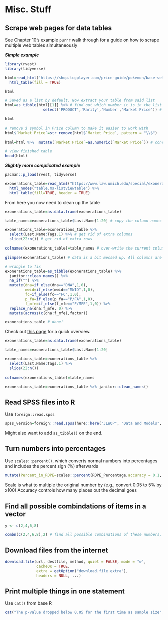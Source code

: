 # Misc. Stuff

## Scrape web pages for data tables

See Chapter 10's example `purrr` walk through for a guide on how to scrape multiple web tables simultaneously 

***Simple example***

```r
library(rvest)
library(tidyverse)

html=read_html('https://shop.tcgplayer.com/price-guide/pokemon/base-set') %>% 
  html_table(fill = TRUE)

html

# Saved as a list by default. Now extract your table from said list
html=as_tibble(html[[1]] %>% # find out which number it is in the list
                 select('PRODUCT','Rarity','Number','Market Price')) # if needed, specify which columns you want too

html

# remove $ symbol in Price column to make it easier to work with
html$`Market Price`=str_remove(html$`Market Price`, pattern = "\\$")
  
html=html %>%  mutate(`Market Price`=as.numeric(`Market Price`)) # convert from string to numeric

# view finished table
head(html)
```

***Slightly more complicated example***



```r
pacman::p_load(rvest, tidyverse)

exonerations_table=read_html("https://www.law.umich.edu/special/exoneration/Pages/detaillist.aspx") %>% 
  html_nodes("table.ms-listviewtable") %>% 
  html_table(fill=TRUE, header = TRUE)
```

From here you now need to clean up the table

```r
exonerations_table=as.data.frame(exonerations_table)

table_names=exonerations_table$Last.Name[1:20] # copy the column names into a vector before deleting them

exonerations_table=exonerations_table %>% 
  select(Last.Name:Tags.1) %>% # get rid of extra columns
  slice(22:n()) # get rid of extra rows

colnames(exonerations_table)=table_names # over-write the current column names with the vector of names we created

glimpse(exonerations_table) # data is a bit messed up. All columns are chr, and some values not recognized as missing

# wrangle to fix
exonerations_table=as_tibble(exonerations_table) %>% 
  janitor::clean_names() %>% 
  na_if("") %>% 
  mutate(dna=if_else(dna=="DNA",1,0),
         mwid=if_else(mwid=="MWID",1,0),
         fc=if_else(fc=="FC",1,0),
         p_fa=if_else(p_fa=="P/FA",1,0),
         f_mfe=if_else(f_mfe=="F/MFE",1,0)) %>% 
  replace_na(dna:f_mfe, 0) %>% 
  mutate(across(c(dna:f_mfe),factor))

exonerations_table # done!
```


Check out [this page](https://www.dataquest.io/blog/web-scraping-in-r-rvest/) for a quick overview.



```r
exonerations_table=as.data.frame(exonerations_table)

table_names=exonerations_table$Last.Name[1:20]

exonerations_table=exonerations_table %>% 
  select(Last.Name:Tags.1) %>% 
  slice(22:n())

colnames(exonerations_table)=table_names

exonerations_table=exonerations_table %>% janitor::clean_names()
```


## Read SPSS files into R

Use `foreign::read.spss`

```r
spss_version=foreign::read.spss(here::here("JLWOP", "Data and Models", "JLWOP_RYAN.sav"), to.data.frame = TRUE)
```

Might also want to add `as_tibble()` on the end.

## Turn numbers into percentages

Use `scales::percent()`, which converts normal numbers into percentages and includes the percent sign (%) afterwards

```r

mutate(Percent_in_ROPE=scales::percent(ROPE_Percentage,accuracy = 0.1, scale = 100))
```

Scale is what to multiple the original number by (e.g., convert 0.05 to 5% by x100)
Accuracy controls how many places out the decimal goes

## Find all possible combindations of items in a vector

```r
y <- c(2,4,6,8)

combn(c(2,4,6,8),2) # find all possible combinations of these numbers, drawn two at a time
```

## Download files from the internet

```r
download.file(url, destfile, method, quiet = FALSE, mode = "w",
              cacheOK = TRUE,
              extra = getOption("download.file.extra"),
              headers = NULL, ...)
```


## Print multiple things in one statement

Use `cat()` from base R

```r
cat("The p-value dropped below 0.05 for the first time as sample size", 100)
```

